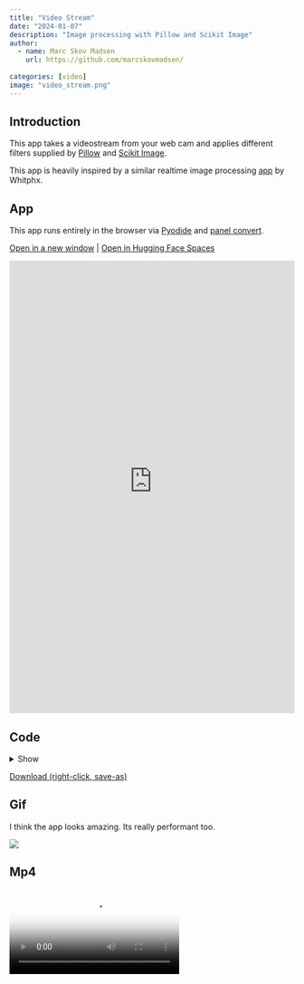 ```yaml
---
title: "Video Stream"
date: "2024-01-07"
description: "Image processing with Pillow and Scikit Image"
author:
  - name: Marc Skov Madsen
    url: https://github.com/marcskovmadsen/  
    
categories: [video]
image: "video_stream.png"
---
```


## Introduction

This app takes a videostream from your web cam and applies different filters supplied by [Pillow](https://python-pillow.org/) and [Scikit Image](https://scikit-image.org/).

This app is heavily inspired by a similar realtime image processing [app](https://edit.share.stlite.net/?sampleAppId=realtime_image_processing) by Whitphx.

## App

This app runs entirely in the browser via [Pyodide](https://pyodide.org) and [panel convert](https://panel.holoviz.org/how_to/wasm/convert.html).

<a href="https://awesome-panel-video-stream.static.hf.space" target="_blank">Open in a new window</a> | <a href="https://huggingface.co/spaces/awesome-panel/video_stream" target="_blank">Open in Hugging Face Spaces</a>

<iframe
	src="https://awesome-panel-video-stream.static.hf.space"
	frameborder="0"
	style="width:100%;height:800px"
  allow="camera"
></iframe>

## Code

<details>
<summary>Show</summary>
```.python
```
</details>

<a href="https://raw.githubusercontent.com/awesome-panel/awesome-panel/main/examples/video_stream.py" download>Download (right-click, save-as)</a>

## Gif

I think the app looks amazing. Its really performant too.

<img src="https://cdn.awesome-panel.org/resources/video_stream/video_stream.gif"></img>

## Mp4

<video poster="https://cdn.awesome-panel.org/resources/video_stream/video_stream.png" controls>
  <source src="https://cdn.awesome-panel.org/resources/video_stream/video_stream.mp4" type="video/mp4">
  Your browser does not support HTML video.
</video>

## Png

<img src="https://cdn.awesome-panel.org/resources/video_stream/video_stream.png"></img>